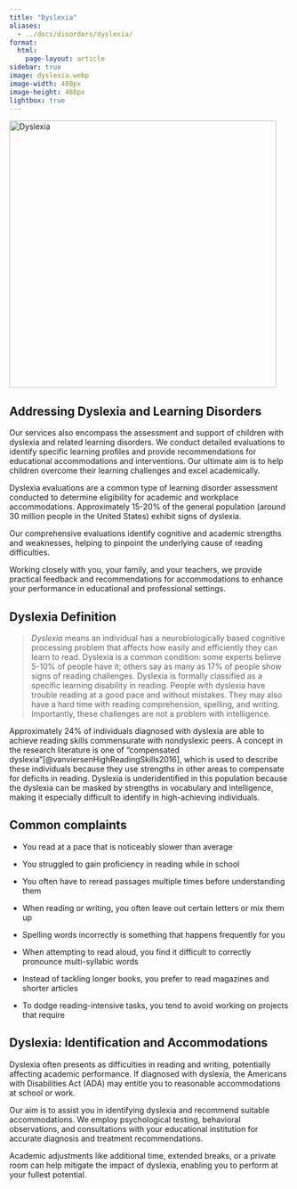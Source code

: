 ```yaml
---
title: "Dyslexia"
aliases: 
  - ../docs/disorders/dyslexia/
format:
  html:
    page-layout: article
sidebar: true
image: dyslexia.webp
image-width: 480px
image-height: 480px
lightbox: true
---
```


![](dyslexia.webp "Dyslexia"){width=480px height=480px
fig-align="center" fig-alt="A brainworkup logo for dyslexia."}

## Addressing Dyslexia and Learning Disorders 

Our services also encompass the assessment and support of children with dyslexia and related learning disorders. We conduct detailed evaluations to identify specific learning profiles and provide recommendations for educational accommodations and interventions. Our ultimate aim is to help children overcome their learning challenges and excel academically.

Dyslexia evaluations are a common type of learning disorder assessment conducted to determine eligibility for academic and workplace accommodations. Approximately 15-20% of the general population (around 30 million people in the United States) exhibit signs of dyslexia.

Our comprehensive evaluations identify cognitive and academic strengths and weaknesses, helping to pinpoint the underlying cause of reading difficulties.

Working closely with you, your family, and your teachers, we provide practical feedback and recommendations for accommodations to enhance your performance in educational and professional settings.

## Dyslexia Definition

> *Dyslexia* means an individual has a neurobiologically based cognitive processing problem that affects how easily and efficiently they can learn to read. Dyslexia is a common condition: some experts believe 5-10% of people have it; others say as many as 17% of people show signs of reading challenges. Dyslexia is formally classified as a specific learning disability in reading. People with dyslexia have trouble reading at a good pace and without mistakes. They may also have a hard time with reading comprehension, spelling, and writing. Importantly, these challenges are not a problem with intelligence.

Approximately 24% of individuals diagnosed with dyslexia are able to achieve reading skills commensurate with nondyslexic peers. A concept in the research literature is one of "compensated dyslexia"[@vanviersenHighReadingSkills2016], which is used to describe these individuals because they use strengths in other areas to compensate for deficits in reading. Dyslexia is underidentified in this population because the dyslexia can be masked by strengths in vocabulary and intelligence, making it especially difficult to identify in high-achieving individuals.

## Common complaints

- You read at a pace that is noticeably slower than average 

- You struggled to gain proficiency in reading while in school  

- You often have to reread passages multiple times before understanding them 

- When reading or writing, you often leave out certain letters or mix them up 

- Spelling words incorrectly is something that happens frequently for you 

- When attempting to read aloud, you find it difficult to correctly pronounce multi-syllabic words 

- Instead of tackling longer books, you prefer to read magazines and shorter articles 

- To dodge reading-intensive tasks, you tend to avoid working on projects that require

## Dyslexia: Identification and Accommodations

Dyslexia often presents as difficulties in reading and writing, potentially affecting academic performance. If diagnosed with dyslexia, the Americans with Disabilities Act (ADA) may entitle you to reasonable accommodations at school or work.

Our aim is to assist you in identifying dyslexia and recommend suitable accommodations. We employ psychological testing, behavioral observations, and consultations with your educational institution for accurate diagnosis and treatment recommendations.

Academic adjustments like additional time, extended breaks, or a private room can help mitigate the impact of dyslexia, enabling you to perform at your fullest potential.

